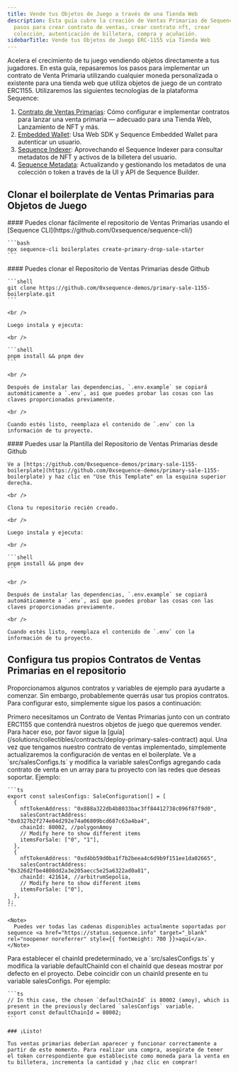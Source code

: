 ```yaml
---
title: Vende tus Objetos de Juego a través de una Tienda Web
description: Esta guía cubre la creación de Ventas Primarias de Sequence. Incluye
  pasos para crear contrato de ventas, crear contrato nft, crear
  colección, autenticación de billetera, compra y acuñación.
sidebarTitle: Vende tus Objetos de Juego ERC-1155 vía Tienda Web
---
```


Acelera el crecimiento de tu juego vendiendo objetos directamente a tus jugadores. En esta guía, repasaremos los pasos para implementar un contrato de Venta Primaria utilizando cualquier moneda personalizada o existente para una tienda web que utiliza objetos de juego de un contrato ERC1155. Utilizaremos las siguientes tecnologías de la plataforma Sequence:

1. [Contrato de Ventas Primarias](/solutions/collectibles/contracts/deploy-primary-sales-contract/): Cómo configurar e implementar contratos para lanzar una venta primaria — adecuado para una Tienda Web, Lanzamiento de NFT y más.
2. [Embedded Wallet](/solutions/wallets/embedded-wallet/overview): Usa Web SDK y Sequence Embedded Wallet para autenticar un usuario.
3. [Sequence Indexer](/solutions/builder/indexer): Aprovechando el Sequence Indexer para consultar metadatos de NFT y activos de la billetera del usuario.
4. [Sequence Metadata](/solutions/builder/collections): Actualizando y gestionando los metadatos de una colección o token a través de la UI y API de Sequence Builder.

## Clonar el boilerplate de Ventas Primarias para Objetos de Juego

<Tabs>
  <Tab title="Sequence CLI">
    #### Puedes clonar fácilmente el repositorio de Ventas Primarias usando el [Sequence CLI](https://github.com/0xsequence/sequence-cli/)

    ```bash
    npx sequence-cli boilerplates create-primary-drop-sale-starter
    ```
  </Tab>

  <Tab title="Github">
    #### Puedes clonar el Repositorio de Ventas Primarias desde Github

    ```shell
    git clone https://github.com/0xsequence-demos/primary-sale-1155-boilerplate.git
    ```

    <br />

    Luego instala y ejecuta:

    <br />

    ```shell
    pnpm install && pnpm dev
    ```

    <br />

    Después de instalar las dependencias, `.env.example` se copiará automáticamente a `.env`, así que puedes probar las cosas con las claves proporcionadas previamente.

    <br />

    Cuando estés listo, reemplaza el contenido de `.env` con la información de tu proyecto.
  </Tab>

  <Tab title="Github Template">
    #### Puedes usar la Plantilla del Repositorio de Ventas Primarias desde Github

    Ve a [https://github.com/0xsequence-demos/primary-sale-1155-boilerplate](https://github.com/0xsequence-demos/primary-sale-1155-boilerplate) y haz clic en "Use this Template" en la esquina superior derecha.

    <br />

    Clona tu repositorio recién creado.

    <br />

    Luego instala y ejecuta:

    <br />

    ```shell
    pnpm install && pnpm dev
    ```

    <br />

    Después de instalar las dependencias, `.env.example` se copiará automáticamente a `.env`, así que puedes probar las cosas con las claves proporcionadas previamente.

    <br />

    Cuando estés listo, reemplaza el contenido de `.env` con la información de tu proyecto.
  </Tab>
</Tabs>

## Configura tus propios Contratos de Ventas Primarias en el repositorio

Proporcionamos algunos contratos y variables de ejemplo para ayudarte a comenzar. Sin embargo, probablemente querrás usar tus propios contratos. Para configurar esto, simplemente sigue los pasos a continuación:

<Steps>
  <Step title="Deploy a Primary Sales Contract in Sequence Builder.">
    Primero necesitamos un Contrato de Ventas Primarias junto con un contrato ERC1155 que contendrá nuestros objetos de juego que queremos vender. Para hacer eso, por favor sigue la [guía](/solutions/collectibles/contracts/deploy-primary-sales-contract) aquí.
  </Step>

  <Step title="Set the Sales Configurations for the project.">
    Una vez que tengamos nuestro contrato de ventas implementado, simplemente actualizaremos la configuración de ventas en el boilerplate. Ve a `src/salesConfigs.ts` y modifica la variable salesConfigs agregando cada contrato de venta en un array para tu proyecto con las redes que deseas soportar. Ejemplo:

    ```ts
    export const salesConfigs: SaleConfiguration[] = [
      {
        nftTokenAddress: "0x888a322db4b8033bac3ff84412738c096f87f9d0",
        salesContractAddress: "0x0327b2f274e04d292e74a06809bcd687c63a4ba4",
        chainId: 80002, //polygonAmoy
        // Modify here to show different items
        itemsForSale: ["0", "1"],
      },
      {
        nftTokenAddress: "0xd4bb59d0ba1f7b2beea4c6d9b9f151ee1da02665",
        salesContractAddress: "0x326d2fbe4808dd2a3e205aecc5e25a6322ad0a81",
        chainId: 421614, //arbitrumSepolia,
        // Modify here to show different items
        itemsForSale: ["0"],
      },
    ];
    ```

    <Note>
      Puedes ver todas las cadenas disponibles actualmente soportadas por sequence <a href="https://status.sequence.info" target="_blank" rel="noopener noreferrer" style={{ fontWeight: 700 }}>aquí</a>.
    </Note>
  </Step>

  <Step title="Set a default chainId for the project.">
    Para establecer el chainId predeterminado, ve a `src/salesConfigs.ts` y modifica la variable defaultChainId con el chainId que deseas mostrar por defecto en el proyecto. Debe coincidir con un chainId presente en tu variable salesConfigs. Por ejemplo:

    ```ts
    // In this case, the chosen `defaultChainId` is 80002 (amoy), which is present in the previously declared `salesConfigs` variable.
    export const defaultChainId = 80002;
    ```

    ### ¡Listo!

    Tus ventas primarias deberían aparecer y funcionar correctamente a partir de este momento. Para realizar una compra, asegúrate de tener el token correspondiente que estableciste como moneda para la venta en tu billetera, incrementa la cantidad y ¡haz clic en comprar!
  </Step>
</Steps>
